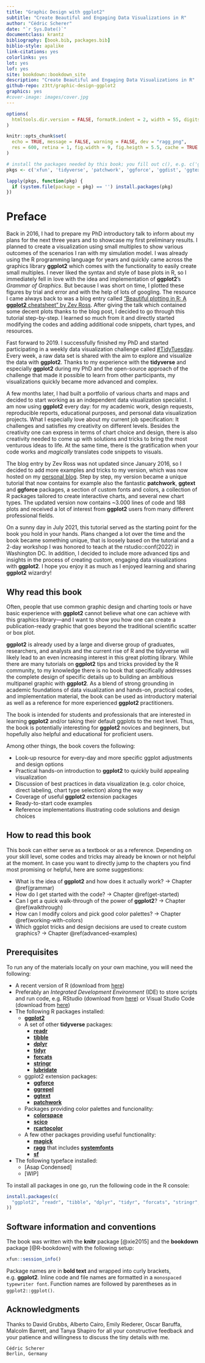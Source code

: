 ```yaml
--- 
title: "Graphic Design with ggplot2"
subtitle: "Create Beautiful and Engaging Data Visualizations in R"
author: "Cédric Scherer"
date: "`r Sys.Date()`"
documentclass: krantz
bibliography: [book.bib, packages.bib]
biblio-style: apalike
link-citations: yes
colorlinks: yes
lot: yes
lof: yes
site: bookdown::bookdown_site
description: "Create Beautiful and Engaging Data Visualizations in R"
github-repo: z3tt/graphic-design-ggplot2
graphics: yes
#cover-image: images/cover.jpg
---
```


```r
options(
  htmltools.dir.version = FALSE, formatR.indent = 2, width = 55, digits = 4
)

knitr::opts_chunk$set(
  echo = TRUE, message = FALSE, warning = FALSE, dev = "ragg_png", 
  res = 600, retina = 1, fig.width = 9, fig.heigth = 5.5, cache = TRUE
)

# install the packages needed by this book; you fill out c(), e.g. c('ggplot2', 'dplyr')
pkgs <- c('xfun', 'tidyverse', 'patchwork', 'ggforce', 'ggdist', 'ggtext', 'ggrepel', 'rcartocolor', 'ragg')

lapply(pkgs, function(pkg) {
  if (system.file(package = pkg) == '') install.packages(pkg)
})
```

# Preface {-}

Back in 2016, I had to prepare my PhD introductory talk to inform about my plans for the next three years and to showcase my first preliminary results. I planned to create a visualization using small multiples to show various outcomes of the scenarios I ran with my simulation model. I was already using the R programming language for years and quickly came across the graphics library **ggplot2** which comes with the functionality to easily create small multiples. I never liked the syntax and style of base plots in R, so I immediately fell in love with the idea and implementation of **ggplot2**'s *Grammar of Graphics*. But because I was short on time, I plotted these figures by trial and error and with the help of lots of googling. The resource I came always back to was a blog entry called [“Beautiful plotting in R: A **ggplot2** cheatsheet” by Zev Ross](http://zevross.com/blog/2014/08/04/beautiful-plotting-in-r-a-ggplot2-cheatsheet-3/). After giving the talk which contained some decent plots thanks to the blog post, I decided to go through this tutorial step-by-step. I learned so much from it and directly started modifying the codes and adding additional code snippets, chart types, and resources.

Fast forward to 2019. I successfully finished my PhD and started participating in a weekly data visualization challenge called [#TidyTuesday](https://github.com/rfordatascience/tidytuesday/blob/master/README.md). Every week, a raw data set is shared with the aim to explore and visualize the data with **ggplot2**. Thanks to my experience with the **tidyverse** and especially **ggplot2** during my PhD and the open-source approach of the challenge that made it possible to learn from other participants, my visualizations quickly became more advanced and complex. 

A few months later, I had built a portfolio of various charts and maps and decided to start working as an independent data visualization specialist. I am now using **ggplot2** every day: for my academic work, design requests, reproducible reports, educational purposes, and personal data visualization projects. What I especially love about my current job specification: It challenges and satisfies my creativity on different levels. Besides the creativity one can express in terms of chart choice and design, there is also creativity needed to come up with solutions and tricks to bring the most venturous ideas to life. At the same time, there is the gratification when your code works and *magically* translates code snippets to visuals.

The blog entry by Zev Ross was not updated since January 2016, so I decided to add more examples and tricks to my version, which was now hosted on my [personal blog](https://www.cedricscherer.com/2019/08/05/a-ggplot2-tutorial-for-beautiful-plotting-in-r/). Step by step, my version became a unique tutorial that now contains for example also the fantastic **patchwork**, **ggtext** and **ggforce** packages, a section of custom fonts and colors, a collection of R packages tailored to create interactive charts, and several new chart types. The updated version now contains ~3.000 lines of code and 188 plots and received a lot of interest from **ggplot2** users from many different professional fields.

On a sunny day in July 2021, this tutorial served as the starting point for the book you hold in your hands. Plans changed a lot over the time and the book became something unique, that is loosely based on the tutorial and a 2-day workshop I was honored to teach at the rstudio::conf(2022) in Washington DC. In addition, I decided to include more advanced tips and insights in the process of creating custom, engaging data visualizations with **ggplot2**. I hope you enjoy it as much as I enjoyed learning and sharing **ggplot2** wizardry!


## Why read this book {-}

Often, people that use common graphic design and charting tools or have basic experience with **ggplot2** cannot believe what one can achieve with this graphics library—and I want to show you how one can create a publication-ready graphic that goes beyond the traditional scientific scatter or box plot.

**ggplot2** is already used by a large and diverse group of graduates, researchers, and analysts and the current rise of R and the tidyverse will likely lead to an even increasing interest in this great plotting library. While there are many tutorials on **ggplot2** tips and tricks provided by the R community, to my knowledge there is no book that specifically addresses the complete design of specific details up to building an ambitious multipanel graphic with **ggplot2**. As a blend of strong grounding in academic foundations of data visualization and hands-on, practical codes, and implementation material, the book can be used as introductory material as well as a reference for more experienced **ggplot2** practitioners. 

The book is intended for students and professionals that are interested in learning **ggplot2** and/or taking their default ggplots to the next level. Thus, the book is potentially interesting for **ggplot2** novices and beginners, but hopefully also helpful and educational for proficient users.

Among other things, the book covers the following:

*	Look-up resource for every-day and more specific ggplot adjustments and design options
*	Practical hands-on introduction to **ggplot2** to quickly build appealing visualization
*	Discussion of best practices in data visualization (e.g. color choice, direct labeling, chart type selection) along the way
*	Coverage of useful **ggplot2** extension packages
*	Ready-to-start code examples
*	Reference implementations illustrating code solutions and design choices


## How to read this book {-}

This book can either serve as a textbook or as a reference. Depending on your skill level, some codes and tricks may already be known or not helpful at the moment. In case you want to directly jump to the chapters you find most promising or helpful, here are some suggestions:

* What is the idea of **ggplot2** and how does it actually work? → Chapter \@ref(grammar)
* How do I get started with the code? → Chapter \@ref(get-started)
* Can I get a quick walk-through of the power of **ggplot2**? → Chapter \@ref(walkthrough)
* How can I modify colors and pick good color palettes? → Chapter \@ref(working-with-colors)
* Which ggplot tricks and design decisions are used to create custom graphics? → Chapter \@ref(advanced-examples)

## Prerequisites {-}

To run any of the materials locally on your own machine, you will need the following:

* A recent version of R (download from [here](https://cloud.r-project.org/)) 
* Preferably an *Integrated Development Environment* (IDE) to store scripts and run code, e.g. RStudio (download from [here](https://posit.co/download/rstudio-desktop/)) or Visual Studio Code (download from [here](https://code.visualstudio.com/download))
* The following R packages installed:
  + [**ggplot2**](https://ggplot2.tidyverse.org/) 
  + A set of other **tidyverse** packages:
    + [**readr**](https://readr.tidyverse.org/)
    + [**tibble**](https://tibble.tidyverse.org/)
    + [**dplyr**](https://dplyr.tidyverse.org/)
    + [**tidyr**](https://tidyr.tidyverse.org/)
    + [**forcats**](https://forcats.tidyverse.org/)
    + [**stringr**](https://stringr.tidyverse.org/)
    + [**lubridate**](https://lubriate.tidyverse.org/)
  + ggplot2 extension packages: 
    + [**ggforce**](https://ggforce.data-imaginist.com/)
    + [**ggrepel**](https://ggrepel.slowkow.com/)
    + [**ggtext**](https://wilkelab.org/ggtext/)
    + [**patchwork**](https://patchwork.data-imaginist.com/)
  + Packages providing color palettes and funcionality:
    + [**colorspace**](https://colorspace.r-forge.r-project.org/)
    + [**scico**](https://github.com/thomasp85/scico)
    + [**rcartocolor**](https://jakubnowosad.com/rcartocolor/)
  + A few other packages providing useful functionality: 
    + [**magick**](https://docs.ropensci.org/magick/)
    + [**ragg**](https://ragg.r-lib.org/) that includes [**systemfonts**](https://systemfonts.r-lib.org/)
    + [**sf**](https://r-spatial.github.io/sf/)
* The following typeface installed:
    + [Asap Condensed]
    + [WIP]
  
To install all packages in one go, run the following code in the R console:

```r
install.packages(c(
  "ggplot2", "readr", "tibble", "dplyr", "tidyr", "forcats", "stringr", "lubridate", "ggforce", "ggtext", "colorspace", "scico", "rcartocolor", "patchwork", "magick", "ragg", "systemfonts", "sf"
))
```

## Software information and conventions {-}

The book was written with the **knitr**\index{knitr} package [@xie2015] and the **bookdown**\index{bookdown} package [@R-bookdown] with the following setup:

```r
xfun::session_info()
```

Package names are in **bold text** and wrapped into curly brackets, e.g. **ggplot2**. Inline code and file names are formatted in a `monospaced typewriter font`. Function names are followed by parentheses as in `ggplot2::ggplot()`. 


## Acknowledgments {-}

Thanks to David Grubbs, Alberto Cairo, Emily Riederer, Oscar Baruffa, Malcolm Barrett, and Tanya Shapiro for all your constructive feedback and your patience and willingness to discuss the tiny details with me.  
  

```block2
Cédric Scherer  
Berlin, Germany
```

